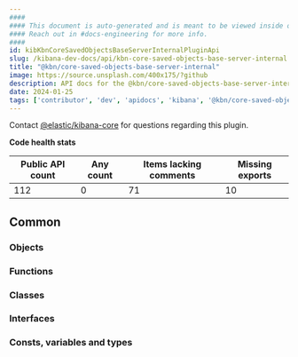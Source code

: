 ```yaml
---
####
#### This document is auto-generated and is meant to be viewed inside our experimental, new docs system.
#### Reach out in #docs-engineering for more info.
####
id: kibKbnCoreSavedObjectsBaseServerInternalPluginApi
slug: /kibana-dev-docs/api/kbn-core-saved-objects-base-server-internal
title: "@kbn/core-saved-objects-base-server-internal"
image: https://source.unsplash.com/400x175/?github
description: API docs for the @kbn/core-saved-objects-base-server-internal plugin
date: 2024-01-25
tags: ['contributor', 'dev', 'apidocs', 'kibana', '@kbn/core-saved-objects-base-server-internal']
---
```




Contact [@elastic/kibana-core](https://github.com/orgs/elastic/teams/kibana-core) for questions regarding this plugin.

**Code health stats**

| Public API count  | Any count | Items lacking comments | Missing exports |
|-------------------|-----------|------------------------|-----------------|
| 112 | 0 | 71 | 10 |

## Common

### Objects
<DocDefinitionList data={kbnCoreSavedObjectsBaseServerInternalObj.common.objects}/>

### Functions
<DocDefinitionList data={kbnCoreSavedObjectsBaseServerInternalObj.common.functions}/>

### Classes
<DocDefinitionList data={kbnCoreSavedObjectsBaseServerInternalObj.common.classes}/>

### Interfaces
<DocDefinitionList data={kbnCoreSavedObjectsBaseServerInternalObj.common.interfaces}/>

### Consts, variables and types
<DocDefinitionList data={kbnCoreSavedObjectsBaseServerInternalObj.common.misc}/>

